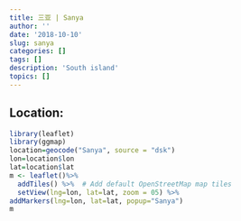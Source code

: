 ```yaml
---
title: 三亚 | Sanya
author: ''
date: '2018-10-10'
slug: sanya
categories: []
tags: []
description: 'South island'
topics: []
---
```


## Location:
```r
library(leaflet)
library(ggmap)
location=geocode("Sanya", source = "dsk")
lon=location$lon
lat=location$lat
m <- leaflet()%>%
  addTiles() %>%  # Add default OpenStreetMap map tiles
  setView(lng=lon, lat=lat, zoom = 05) %>%
addMarkers(lng=lon, lat=lat, popup="Sanya")
m

```
